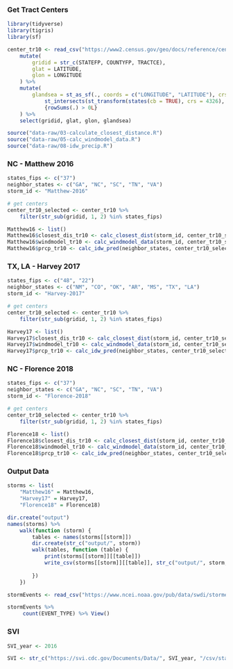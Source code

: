### Get Tract Centers

```r
library(tidyverse)
library(tigris)
library(sf)

center_tr10 <- read_csv("https://www2.census.gov/geo/docs/reference/cenpop2010/tract/CenPop2010_Mean_TR.txt") %>%
    mutate(
        gridid = str_c(STATEFP, COUNTYFP, TRACTCE),
        glat = LATITUDE,
        glon = LONGITUDE
    ) %>%
    mutate(
        glandsea = st_as_sf(., coords = c("LONGITUDE", "LATITUDE"), crs = 4326)  %>%
            st_intersects(st_transform(states(cb = TRUE), crs = 4326), sparse = FALSE) %>%
            {rowSums(.) > 0L}
    ) %>%
    select(gridid, glat, glon, glandsea)
```

```r
source("data-raw/03-calculate_closest_distance.R")
source("data-raw/05-calc_windmodel_data.R")
source("data-raw/08-idw_precip.R")
```

### NC - Matthew 2016

```r
states_fips <- c("37")
neighbor_states <- c("GA", "NC", "SC", "TN", "VA")
storm_id <- "Matthew-2016"

# get centers
center_tr10_selected <- center_tr10 %>%
    filter(str_sub(gridid, 1, 2) %in% states_fips)

Matthew16 <- list()
Matthew16$closest_dis_tr10 <- calc_closest_dist(storm_id, center_tr10_selected)
Matthew16$windmodel_tr10 <- calc_windmodel_data(storm_id, center_tr10_selected)
Matthew16$prcp_tr10 <- calc_idw_pred(neighbor_states, center_tr10_selected, storm_id, 12)
```

### TX, LA - Harvey 2017

```r
states_fips <- c("48", "22")
neighbor_states <- c("NM", "CO", "OK", "AR", "MS", "TX", "LA")
storm_id <- "Harvey-2017"

# get centers
center_tr10_selected <- center_tr10 %>%
    filter(str_sub(gridid, 1, 2) %in% states_fips)

Harvey17 <- list()
Harvey17$closest_dis_tr10 <- calc_closest_dist(storm_id, center_tr10_selected)
Harvey17$windmodel_tr10 <- calc_windmodel_data(storm_id, center_tr10_selected)
Harvey17$prcp_tr10 <- calc_idw_pred(neighbor_states, center_tr10_selected, storm_id, 12)
```

### NC - Florence 2018

```r
states_fips <- c("37")
neighbor_states <- c("GA", "NC", "SC", "TN", "VA")
storm_id <- "Florence-2018"

# get centers
center_tr10_selected <- center_tr10 %>%
    filter(str_sub(gridid, 1, 2) %in% states_fips)

Florence18 <- list()
Florence18$closest_dis_tr10 <- calc_closest_dist(storm_id, center_tr10_selected)
Florence18$windmodel_tr10 <- calc_windmodel_data(storm_id, center_tr10_selected)
Florence18$prcp_tr10 <- calc_idw_pred(neighbor_states, center_tr10_selected, storm_id, 12)
```

### Output Data

```r
storms <- list(
    "Matthew16" = Matthew16, 
    "Harvey17" = Harvey17, 
    "Florence18" = Florence18) 

dir.create("output")
names(storms) %>%
    walk(function (storm) {
        tables <- names(storms[[storm]])
        dir.create(str_c("output/", storm))
        walk(tables, function (table) {
            print(storms[[storm]][[table]])
            write_csv(storms[[storm]][[table]], str_c("output/", storm, "/", table, ".csv"))
            
        })
    })
```

```r
stormEvents <- read_csv("https://www.ncei.noaa.gov/pub/data/swdi/stormevents/csvfiles/StormEvents_details-ftp_v1.0_d2007_c20240216.csv.gz") 

stormEvents %>%
     count(EVENT_TYPE) %>% View()
```

### SVI

```r
SVI_year <- 2016

SVI <- str_c("https://svi.cdc.gov/Documents/Data/", SVI_year, "/csv/states/SVI_," SVI_year, "_US.csv")
```